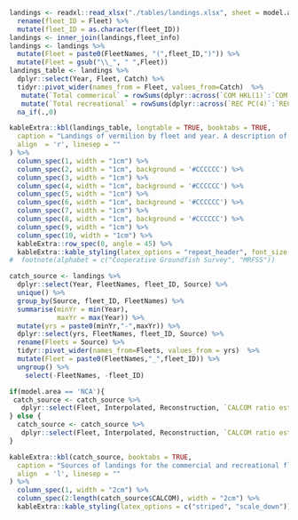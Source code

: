 
```r
landings <- readxl::read_xlsx("./tables/landings.xlsx", sheet = model.area) %>%
  rename(fleet_ID = Fleet) %>%
  mutate(fleet_ID = as.character(fleet_ID))
landings <- inner_join(landings,fleet_info)
landings <- landings %>% 
  mutate(Fleet = paste0(FleetNames, "(",fleet_ID,")")) %>%
  mutate(Fleet = gsub("\\_", " ",Fleet)) 
landings_table <- landings %>%
  dplyr::select(Year, Fleet, Catch) %>%
  tidyr::pivot_wider(names_from = Fleet, values_from=Catch)  %>%
   mutate(`Total commerical` = rowSums(dplyr::across(`COM HKL(1)`:`COM NET(3)`), na.rm=TRUE)) %>%
   mutate(`Total recreational` = rowSums(dplyr::across(`REC PC(4)`:`REC PR DIS(7)`), na.rm=TRUE)) %>%
  na_if(.,0)

```


```r
kableExtra::kbl(landings_table, longtable = TRUE, booktabs = TRUE, 
  caption = "Landings of vermilion by fleet and year. A description of the sources of the landings are in the text and the next table.",
  align  = 'r', linesep = ""
) %>%
  column_spec(1, width = "1cm") %>%
  column_spec(2, width = "1cm", background = '#CCCCCC') %>%
  column_spec(3, width = "1cm") %>%
  column_spec(4, width = "1cm", background = '#CCCCCC') %>%
  column_spec(5, width = "1cm") %>%
  column_spec(6, width = "1cm", background = '#CCCCCC') %>%
  column_spec(7, width = "1cm") %>%
  column_spec(8, width = "1cm", background = '#CCCCCC') %>%
  column_spec(9, width = "1cm") %>%
  column_spec(10, width = "1cm") %>%
  kableExtra::row_spec(0, angle = 45) %>%
  kableExtra::kable_styling(latex_options = "repeat_header", font_size = 10) 
#  footnote(alphabet = c("Cooperative Groundfish Survey", "MRFSS"))
```


```r
catch_source <- landings %>%
  dplyr::select(Year, FleetNames, fleet_ID, Source) %>%
  unique() %>%
  group_by(Source, fleet_ID, FleetNames) %>%
  summarise(minYr = min(Year),
            maxYr = max(Year)) %>%
  mutate(yrs = paste0(minYr,"-",maxYr)) %>%
  dplyr::select(yrs, FleetNames, fleet_ID, Source) %>%
  rename(Fleets = Source) %>%
  tidyr::pivot_wider(names_from=Fleets, values_from = yrs)  %>%
  mutate(Fleet = paste0(FleetNames,"_",fleet_ID)) %>%
  ungroup() %>%
    select(-FleetNames, -fleet_ID) 

if(model.area == 'NCA'){
 catch_source <- catch_source %>%
   dplyr::select(Fleet, Interpolated, Reconstruction, `CALCOM ratio estimator`, `Coop Groundfish Survey`, CALCOM, MRFSS, CRFS)
} else {
  catch_source <- catch_source %>%
   dplyr::select(Fleet, Interpolated, Reconstruction, `CALCOM ratio estimator`, CALCOM, MRFSS, CRFS)
}
```

```r
kableExtra::kbl(catch_source, booktabs = TRUE, 
  caption = "Sources of landings for the commercial and recreational fleets.  The interpolated values were interpolated by J. Field (SWFSC). The reconstruction refers to the commercial and recreational catch recontructions in Ralston et al. (2010). Detailed descriptions of the sources are in the text.",
  align  = 'l', linesep = ""
) %>%
  column_spec(1, width = "2cm") %>%
  column_spec(2:length(catch_source$CALCOM), width = "2cm") %>%
  kableExtra::kable_styling(latex_options = c("striped", "scale_down"))
```